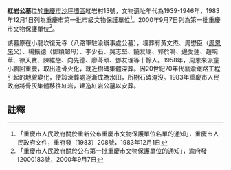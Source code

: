 {{msg:重慶市文物保護單位
|名稱 = 紅岩公墓
|編號 = 10
|圖片 = 
|級別 = 2
|分類 = 
|時代 = 1939-1946年
|地点 = [[沙坪壩區|沙坪壩區]]紅岩村13號
|坐標 = 
|登錄 = 1983年12月1日
}}
{{msg:重慶市文物保護單位
|名稱 = [[八路軍重慶辦事處舊址|八路軍重慶辦事處舊址]]（含[[饒國模舊居|饒國模舊居]]、紅岩公墓、[[參政大樓|參政大樓]]等）
|編號 = 106
|圖片 = 
|級別 = 5
|分類 = 
|時代 = 1938年-1946年
|地点 = [[渝中區|渝中區]]紅岩村13號、曾家岩50號（周公館）
|坐標 = 
|登錄 = 2000年9月7日
}}
'''紅岩公墓'''位於[[重慶市|重慶市]][[沙坪壩區|沙坪壩區]]紅岩村13號，文物遺址年代為1939-1946年，1983年12月1日列為重慶市第一批市級文物保護單位<ref>「重慶市人民政府關於重新公布重慶市文物保護單位名單的通知」，重慶市人民政府文件，重府發〔1983〕208號，1983年12月1日</ref>。2000年9月7日列為第一批重慶市文物保護單位<ref>「重慶市人民政府關於公布第一批重慶市文物保護單位的通知」，渝府發[2000]83號，2000年9月7日</ref>。

該墓原在小龍坎復元寺（八路軍駐渝辦事處公墓），埋葬有黃文杰、周懋臣（[[周恩來|周恩來]]父）、楊振德（鄧穎超母）、李少石、吳志堅、饒友瑚、郭於鳴、邊愛蓮、趙畹華、徐天寶、陳維戀、向先德、廖芩頑、鄧友理等十餘人。1958年，周恩來派童小鵬回重慶，取出遺骨火化，就近樹碑集體深葬。因20世紀70年代襄渝鐵路工程引起的地貌變化，使該深葬處逐漸成為水田，所樹石碑淹沒。1983年重慶市人民政府將骨灰集體移往紅岩，建造紅岩公墓以安葬。
== 註釋 ==
{{reflist}}
{{文物保護單位小作品}}